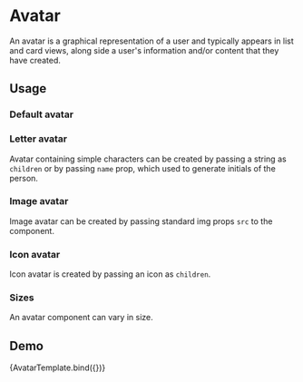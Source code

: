 <!-- Avatar.mdx -->

<Meta
  title="Onex/Components/Avatar"
  component={Avatar}
/>


# Avatar

An avatar is a graphical representation of a user and typically appears in list and card views,
along side a user's information and/or content that they have created.

## Usage

### Default avatar
<Canvas>
  <Story id="onex-components-avatar--default" />
</Canvas>

### Letter avatar

Avatar containing simple characters can be created by passing a string as ```children```
or by passing ```name``` prop, which used to generate initials of the person.

<Canvas>
  <Story id="onex-components-avatar--initials" />
  <Story id="onex-components-avatar--name" />
</Canvas>

### Image avatar

Image avatar can be created by passing standard img props ```src``` to the component.
<Canvas>
  <Story id="onex-components-avatar--image" />
</Canvas>

### Icon avatar

Icon avatar is created by passing an icon as ```children```.

<Canvas>
  <Story id="onex-components-avatar--icon" />
</Canvas>

### Sizes
An avatar component can vary in size.

<Canvas>
  <Story id="onex-components-avatar--extra-small" />
  <Story id="onex-components-avatar--small" />
  <Story id="onex-components-avatar--medium" />
  <Story id="onex-components-avatar--large" />
  <Story id="onex-components-avatar--extra-large" />
  <Story id="onex-components-avatar--extra-extra-large" />
</Canvas>

## Demo

<Canvas>
  <Story
    name="Demo"
    args={{
      className: 'custom-avatar',
      size: 'xl',
      children: 'KK',
      name: 'Test User',
      hoverDisabled: false,
      dataTestId: 'test-avatar-id',
    }}>
    {AvatarTemplate.bind({})}
  </Story>
</Canvas>

<ArgsTable story="Demo" />






